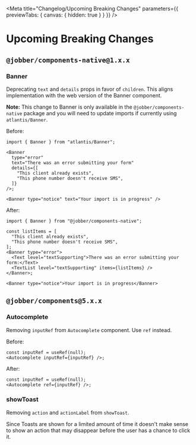 
<Meta
  title="Changelog/Upcoming Breaking Changes"
  parameters={{ previewTabs: { canvas: { hidden: true } } }}
/>

# Upcoming Breaking Changes

## `@jobber/components-native@1.x.x`

### Banner

Deprecating `text` and `details` props in favor of `children`. This aligns
implementation with the web version of the Banner component.

**Note:** This change to Banner is only available in the
`@jobber/components-native` package and you will need to update imports if
currently using `atlantis/Banner`.

Before:

```tsx
import { Banner } from "atlantis/Banner";

<Banner
  type="error"
  text="There was an error submitting your form"
  details={[
    "This client already exists",
    "This phone number doesn't receive SMS",
  ]}
/>;
```

```tsx
<Banner type="notice" text="Your import is in progress" />
```

After:

```tsx
import { Banner } from "@jobber/components-native";

const listItems = [
  "This client already exists",
  "This phone number doesn't receive SMS",
];
<Banner type="error">
  <Text level="textSupporting">There was an error submitting your form:</Text>
  <TextList level="textSupporting" items={listItems} />
</Banner>;
```

```tsx
<Banner type="notice">Your import is in progress</Banner>
```

## `@jobber/components@5.x.x`

### Autocomplete

Removing `inputRef` from `Autocomplete` component. Use `ref` instead.

Before:

```tsx
const inputRef = useRef(null);
<Autocomplete inputRef={inputRef} />;
```

After:

```tsx
const inputRef = useRef(null);
<Autocomplete ref={inputRef} />;
```

### showToast

Removing `action` and `actionLabel` from `showToast`.

Since Toasts are shown for a limited amount of time it doesn't make sense to
show an action that may disappear before the user has a chance to click it.
